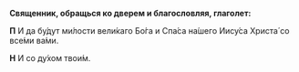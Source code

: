 **Священник, обращься ко дверем и благословляя, глаголет:**

**П** И да бу́дут ми́лости вели́каго Бо́га и Спа́са на́шего Иису́са Христа́ со все́ми ва́ми.

**Н** И со ду́хом твои́м.
